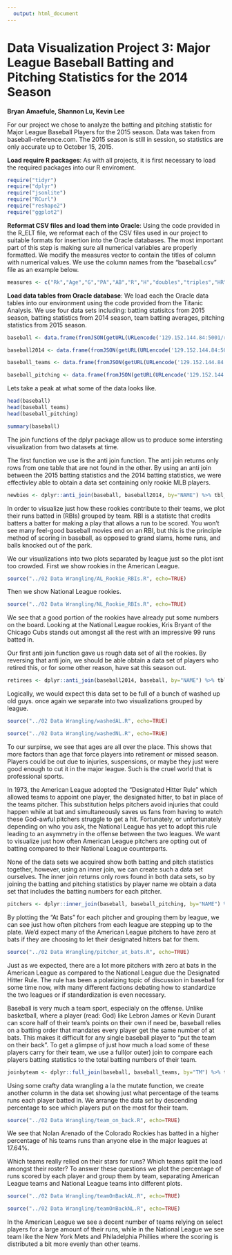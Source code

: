 ```yaml
---
  output: html_document
---
```

  Data Visualization Project 3: Major League Baseball Batting and Pitching Statistics for the 2014 Season
===
  **Bryan Amaefule, Shannon Lu, Kevin Lee**

For our project we chose to analyze the batting and pitching statistic for Major League Baseball Players for the 2015 season. Data was taken from baseball-reference.com. The 2015 season is still in session, so statistics are only accurate up to October 15, 2015.


**Load require R packages**: As with all projects, it is first necessary to load the required packages into our R enviroment.

```r
require("tidyr")
require("dplyr")
require("jsonlite")
require("RCurl")
require("reshape2")
require("ggplot2")
```


**Reformat CSV files and load them into Oracle**: Using the code provided in the R_ELT file, we reformat each of the CSV files used in our project to suitable formats for insertion into the Oracle databases. The most important part of this step is making sure all numerical variables are properly formatted. We modify the measures vector to contain the titles of column with numerical values. We use the column names from the "baseball.csv" file as an example below.

```r
measures <- c("Rk","Age","G","PA","AB","R","H","doubles","triples","HR","RBI","SB","CS","BB","SO","BA",  "OBP","SLG","OPS","TB","GDP","HBP","SH","SF","IBB")
```


**Load data tables from Oracle database**: We load each the Oracle data tables into our environment using the code provided from the Titanic Analysis. We use four data sets including: batting statisitcs from 2015 season, batting statistics from 2014 season, team batting averages, pitching statistics from 2015 season.

```r
baseball <- data.frame(fromJSON(getURL(URLencode('129.152.144.84:5001/rest/native/?query="select * from baseball"'),httpheader=c(DB='jdbc:oracle:thin:@129.152.144.84:1521/PDBF15DV.usuniversi01134.oraclecloud.internal', USER='cs329e_ba7433', PASS='orcl_ba7433', MODE='native_mode', MODEL='model', returnDimensions = 'False', returnFor = 'JSON'), verbose = TRUE), ))

baseball2014 <- data.frame(fromJSON(getURL(URLencode('129.152.144.84:5001/rest/native/?query="select * from baseball2014"'),httpheader=c(DB='jdbc:oracle:thin:@129.152.144.84:1521/PDBF15DV.usuniversi01134.oraclecloud.internal', USER='cs329e_ba7433', PASS='orcl_ba7433', MODE='native_mode', MODEL='model', returnDimensions = 'False', returnFor = 'JSON'), verbose = TRUE), ))

baseball_teams <- data.frame(fromJSON(getURL(URLencode('129.152.144.84:5001/rest/native/?query="select * from baseball_teams"'),httpheader=c(DB='jdbc:oracle:thin:@129.152.144.84:1521/PDBF15DV.usuniversi01134.oraclecloud.internal', USER='cs329e_ba7433', PASS='orcl_ba7433', MODE='native_mode', MODEL='model', returnDimensions = 'False', returnFor = 'JSON'), verbose = TRUE), ))

baseball_pitching <- data.frame(fromJSON(getURL(URLencode('129.152.144.84:5001/rest/native/?query="select * from baseball_pitching"'),httpheader=c(DB='jdbc:oracle:thin:@129.152.144.84:1521/PDBF15DV.usuniversi01134.oraclecloud.internal', USER='cs329e_ba7433', PASS='orcl_ba7433', MODE='native_mode', MODEL='model', returnDimensions = 'False', returnFor = 'JSON'), verbose = TRUE), ))
```

Lets take a peak at what some of the data looks like.
```r
head(baseball)
head(baseball_teams)
head(baseball_pitching)
```

```r
summary(baseball)
```

The join functions of the dplyr package allow us to produce some intersting visualization from two datasets at  time.

The first function we use is the anti join function. The anti join returns only rows from one table that are not found in the other. By using an anti join between the 2015 batting statistics and the 2014 batting statistics, we were effectivley able to obtain a data set containing only rookie MLB players.
```r
newbies <- dplyr::anti_join(baseball, baseball2014, by="NAME") %>% tbl_df
```

In order to visualize just how these rookies contribute to their teams, we plot their runs batted in (RBIs) grouped by team. RBI is a statistc that credits batters a batter for making a play that allows a run to be scored. You won't see many feel-good baseball movies end on an RBI, but this is the principle method of scoring in baseball, as opposed to grand slams, home runs, and balls knocked out of the park. 

We our visualizations into two plots separated by league just so the plot isnt too crowded. 
First we show rookies in the American League.

```r
source("../02 Data Wrangling/AL_Rookie_RBIs.R", echo=TRUE)
```

Then we show National League rookies.
```r
source("../02 Data Wrangling/NL_Rookie_RBIs.R", echo=TRUE)
```

We see that a good portion of the rookies have already put some numbers on the board. Looking at the National League rookies, Kris Bryant of the Chicago Cubs stands out amongst all the rest with an impressive 99 runs batted in.



Our first anti join function gave us rough data set of all the rookies. By reversing that anti join, we should be able obtain a data set of players who retired this, or for some other reason, have sat this season out.
```r
retirees <- dplyr::anti_join(baseball2014, baseball, by="NAME") %>% tbl_df
```

Logically, we would expect this data set to be full of a bunch of washed up old guys. once again we separate into two visualizations grouped by league.
```r
source("../02 Data Wrangling/washedAL.R", echo=TRUE)
```

```r
source("../02 Data Wrangling/washedNL.R", echo=TRUE)
```

To our surpirse, we see that ages are all over the place. This shows that more factors than age that force players into retirement or missed season. Players could be out due to injuries, suspensions, or maybe they just were good enough to cut it in the major league. Such is the cruel world that is professional sports.

In 1973, the American League adopted the "Designated Hitter Rule" which allowed teams to appoint one player, the designated hitter, to bat in place of the teams pitcher. This substitution helps pitchers avoid injuries that could happen while at bat and simultaneously saves us fans from having to watch these God-awful pitchers struggle to get a hit. Fortunately, or unfortunately depending on who you ask, the National League has yet to adopt this rule leading to an asymmetry in the offense between the two leagues. We want to visualize just how often American League pitchers are opting out of batting compared to their National League counterparts. 

None of the data sets we acquired show both batting and pitch statistics together, however, using an inner join, we can create such a data set ourselves. The inner join returns only rows found in both data sets, so by joining the batting and pitching statistics by player name we obtain a data set that includes the batting numbers for each pitcher.
```r
pitchers <- dplyr::inner_join(baseball, baseball_pitching, by="NAME") %>% tbl_df
```

By plotting the "At Bats" for each pitcher and grouping them by league, we can see just how often pitchers from each league are stepping up to the plate. We'd expect many of the American League pitchers to have zero at bats if they are choosing to let their designated hitters bat for them.
```r
source("../02 Data Wrangling/pitcher_at_bats.R", echo=TRUE)
```

Just as we expected, there are a lot more pitchers with zero at bats in the American League as compared to the National League due the Designated Hitter Rule. The rule has been a polarizing topic of discussion in baseball for some time now, with many different factions debating how to standardize the two leagues or if standardization is even necessary.



Baseball is very much a team sport, especiialy on the offense. Unlike basketball, where a player (read: God) like Lebron James or Kevin Durant can score half of their team's points on their own if need be, baseball relies on a batting order that mandates every player get the same number of at bats. This makes it difficult for any single baseball player to "put the team on their back". To get a glimpse of just how much a load some of these players carry for their team, we use a full(or outer) join to compare each players batting statistics to the total batting numbers of their team.
```r
joinbyteam <- dplyr::full_join(baseball, baseball_teams, by="TM") %>% tbl_df
```

Using some crafty data wrangling a la the mutate function, we create another column in the data set showing just what percentage of the teams runs each player batted in. We arrange the data set by descending percentage to see which players put on the most for their team.
```r
source("../02 Data Wrangling/team_on_back.R", echo=TRUE)
```

We see that Nolan Arenado of the Colorado Rockies has batted in a higher percentage of his teams runs than anyone else in the major leagues at 17.64%.
 
Which teams really relied on their stars for runs? Which teams split the load amongst their roster? To answer these questions we plot the percentage of runs scored by each player and group them by team, separating American League teams and National League teams into different plots.
```r
source("../02 Data Wrangling/teamOnBackAL.R", echo=TRUE)
```

```r
source("../02 Data Wrangling/teamOnBackNL.R", echo=TRUE)
```

In the American League we see a decent number of teams relying on select players for a large amount of their runs, while in the National League we see team like the New York Mets and Philadelphia Phillies where the scoring is distributed a bit more evenly than other teams.